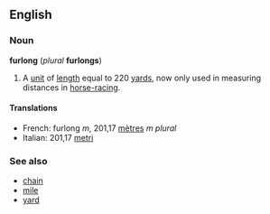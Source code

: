 ==English==
===Noun===
'''furlong''' (''plural'' '''furlongs''')

#A [[unit]] of [[length]] equal to 220 [[yard]]s, now only used in measuring distances in [[horse-racing]].

====Translations====
<!--Many languages have no translation; in this case, give the translation of "201.17 metres" instead-->

*French: furlong ''m'', 201,17 [[mètre]]s ''m plural''
*Italian: 201,17 [[metro#Italian|metri]]

===See also===
*[[chain]]
*[[mile]]
*[[yard]]